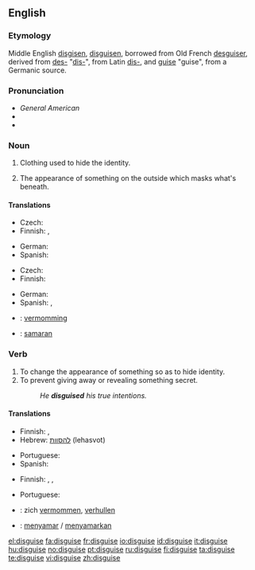 ==English==

===Etymology===
Middle English [[disgisen]], [[disguisen]], borrowed from Old French [[desguiser]], derived from [[des-]] "[[dis-]]", from Latin [[dis-]], and [[guise]] "guise", from a Germanic source.

===Pronunciation===
* ''General American'' {{IPA|/dɪˈskaɪz/}} {{SAMPA|/dI"skaIz/}}
* {{hyphenation|dis|guise}}
* {{rhymes|aɪz}}

===Noun===
{{en-noun}}

# Clothing used to hide the identity.
# {{figurative}} The appearance of something on the outside which masks what's beneath.

====Translations====
{{trans-top|clothing used to hide identity}}
* Czech: {{t-|cs|převlek|m}}
* Finnish: {{t-|fi|valeasu}}, {{t-|fi|valepuku}}
{{trans-mid}}
* German: {{t+|de|Verkleidung|f}}
* Spanish: {{t-|es|disfraz|m}}
{{trans-bottom}}

{{trans-top|that which masks what's beneath}}
* Czech: {{t-|cs|převlek|m}}
* Finnish: {{t|fi|naamiointi}}
{{trans-mid}}
* German: {{t+|de|Tarnung|f}}
* Spanish: {{t+|es|pantalla|f}}, {{t|es|tapadera|f}}
{{trans-bottom}}

{{checktrans-top}}
* {{ttbc|Dutch}}: [[vermomming]] {{f}}
* {{ttbc|Indonesian}}: [[samar|samaran]]
{{trans-bottom}}

===Verb===
{{en-verb|disguises|disguising|disguised}}

# To change the appearance of something so as to hide identity.
# To prevent giving away or revealing something secret.
#: ''He '''disguised''' his true intentions.''

====Translations====
{{trans-top|to change the appearance}}
* Finnish: {{t-|fi|naamioida}}, {{t-|fi|naamioitua}}
* Hebrew: [[להסוות]] (lehasvot)
{{trans-mid}}
* Portuguese: {{t+|pt|disfarçar}}
* Spanish: {{t-|es|disfrazar}}
{{trans-bottom}}

{{trans-top|to prevent revealing something secret}}
* Finnish: {{t-|fi|naamioida}}, {{t+|fi|salata}}, {{t+|fi|peittää}}
{{trans-mid}}
* Portuguese: {{t+|pt|esconder}}
{{trans-bottom}}

{{checktrans-top}}
* {{ttbc|Dutch}}: zich [[vermommen]], [[verhullen]]
* {{ttbc|Indonesian}}: [[samar|menyamar]] / [[samar|menyamarkan]]
{{trans-bottom}}

[[el:disguise]]
[[fa:disguise]]
[[fr:disguise]]
[[io:disguise]]
[[id:disguise]]
[[it:disguise]]
[[hu:disguise]]
[[no:disguise]]
[[pt:disguise]]
[[ru:disguise]]
[[fi:disguise]]
[[ta:disguise]]
[[te:disguise]]
[[vi:disguise]]
[[zh:disguise]]
